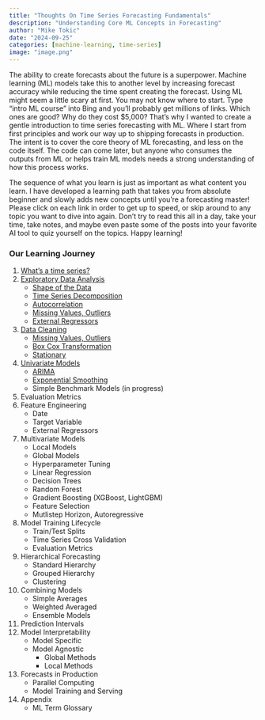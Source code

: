 ```yaml
---
title: "Thoughts On Time Series Forecasting Fundamentals"
description: "Understanding Core ML Concepts in Forecasting"
author: "Mike Tokic"
date: "2024-09-25"
categories: [machine-learning, time-series]
image: "image.png"
---
```


The ability to create forecasts about the future is a superpower. Machine learning (ML) models take this to another level by increasing forecast accuracy while reducing the time spent creating the forecast. Using ML might seem a little scary at first. You may not know where to start. Type "intro ML course" into Bing and you'll probably get millions of links. Which ones are good? Why do they cost $5,000? That's why I wanted to create a gentle introduction to time series forecasting with ML. Where I start from first principles and work our way up to shipping forecasts in production. The intent is to cover the core theory of ML forecasting, and less on the code itself. The code can come later, but anyone who consumes the outputs from ML or helps train ML models needs a strong understanding of how this process works. 

The sequence of what you learn is just as important as what content you learn. I have developed a learning path that takes you from absolute beginner and slowly adds new concepts until you're a forecasting master! Please click on each link in order to get up to speed, or skip around to any topic you want to dive into again. Don't try to read this all in a day, take your time, take notes, and maybe even paste some of the posts into your favorite AI tool to quiz yourself on the topics. Happy learning!

### Our Learning Journey
1. [What's a time series?](https://mftokic.github.io/posts/2024-10-02-ts-fundamentals-whats-a-time-series/) 
2. [Exploratory Data Analysis](https://mftokic.github.io/posts/2024-10-03-ts-fundamentals-eda/)
    - [Shape of the Data](https://mftokic.github.io/posts/2024-10-15-ts-fundamentals-eda-data-shape/)
    - [Time Series Decomposition](https://mftokic.github.io/posts/2024-11-06-ts-fundamentals-decomposition/)
    - [Autocorrelation](https://mftokic.github.io/posts/2024-11-12-ts-fundamentals-autocorrelation/)
    - [Missing Values, Outliers](https://mftokic.github.io/posts/2024-11-26-ts-fundamentals-missing-outliers/)
    - [External Regressors](https://mftokic.github.io/posts/2025-01-24-ts-fundamentals-eda-xregs/)
3. [Data Cleaning](https://mftokic.github.io/posts/2025-02-03-ts-fundamentals-data-cleaning/)
    - [Missing Values, Outliers](https://mftokic.github.io/posts/2024-11-26-ts-fundamentals-missing-outliers/)
    - [Box Cox Transformation](https://mftokic.github.io/posts/2025-02-05-ts-fundamentals-data-cleaning-boxcox/)
    - [Stationary](https://mftokic.github.io/posts/2025-03-21-ts-fundamentals-data-cleaning-stationary/)
4. [Univariate Models](https://mftokic.github.io/posts/2025-03-24-ts-fundamentals-univariate-models/)
    - [ARIMA](https://mftokic.github.io/posts/2025-04-10-ts-fundamentals-univariate-arima/)
    - [Exponential Smoothing](https://mftokic.github.io/posts/2025-04-30-ts-fundamentals-univariate-ets/)
    - Simple Benchmark Models (in progress)
5. Evaluation Metrics
6. Feature Engineering
    - Date 
    - Target Variable
    - External Regressors
7. Multivariate Models
    - Local Models
    - Global Models
    - Hyperparameter Tuning
    - Linear Regression
    - Decision Trees
    - Random Forest
    - Gradient Boosting (XGBoost, LightGBM)
    - Feature Selection
    - Mutlistep Horizon, Autoregressive
8. Model Training Lifecycle
    - Train/Test Splits
    - Time Series Cross Validation 
    - Evaluation Metrics
9. Hierarchical Forecasting
    - Standard Hierarchy
    - Grouped Hierarchy
    - Clustering
10. Combining Models
    - Simple Averages
    - Weighted Averaged
    - Ensemble Models
11. Prediction Intervals
12. Model Interpretability 
    - Model Specific
    - Model Agnostic
        - Global Methods
        - Local Methods
13. Forecasts in Production
    - Parallel Computing
    - Model Training and Serving
14. Appendix
    - ML Term Glossary

